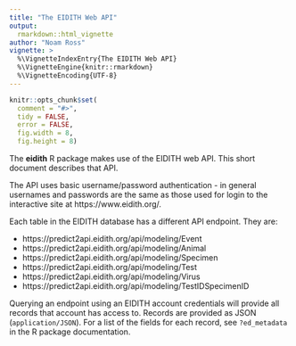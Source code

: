 ```yaml
---
title: "The EIDITH Web API"
output: 
  rmarkdown::html_vignette
author: "Noam Ross"
vignette: >
  %\VignetteIndexEntry{The EIDITH Web API}
  %\VignetteEngine{knitr::rmarkdown}
  %\VignetteEncoding{UTF-8}
---
```

  
```r
knitr::opts_chunk$set(
  comment = "#>",
  tidy = FALSE,
  error = FALSE,
  fig.width = 8,
  fig.height = 8)
```

The **eidith** R package makes use of the EIDITH web API.  This short document
describes that API.

The API uses basic username/password authentication - in general usernames
and passwords are the same as those used for login to the interactive site at
https://www.eidith.org/.

Each table in the EIDITH database has a different API endpoint.  They are:

- https://predict2api.eidith.org/api/modeling/Event
- https://predict2api.eidith.org/api/modeling/Animal
- https://predict2api.eidith.org/api/modeling/Specimen
- https://predict2api.eidith.org/api/modeling/Test
- https://predict2api.eidith.org/api/modeling/Virus
- https://predict2api.eidith.org/api/modeling/TestIDSpecimenID

Querying an endpoint using an EIDITH account credentials will provide all records
that account has access to.  Records are provided as JSON (`application/JSON`).
For a list of the fields for each record, see `?ed_metadata` in the R package documentation.

 

